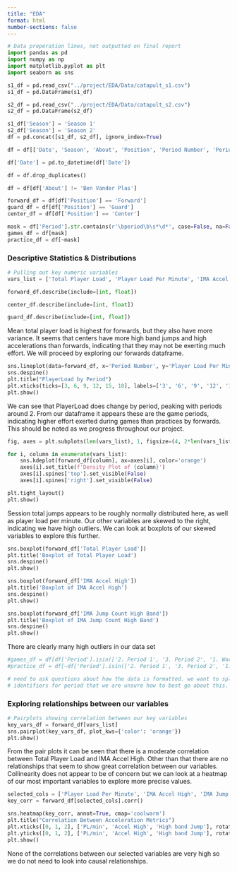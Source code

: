 ```yaml
---
title: "EDA"
format: html
number-sections: false
---
```

```python
# Data preperation lines, not outputted on final report
import pandas as pd
import numpy as np
import matplotlib.pyplot as plt
import seaborn as sns

s1_df = pd.read_csv("../project/EDA/Data/catapult_s1.csv")
s1_df = pd.DataFrame(s1_df)

s2_df = pd.read_csv("../project/EDA/Data/catapult_s2.csv")
s2_df = pd.DataFrame(s2_df)

s1_df['Season'] = 'Season 1'
s2_df['Season'] = 'Season 2'
df = pd.concat([s1_df, s2_df], ignore_index=True)

df = df[['Date', 'Season', 'About', 'Position', 'Period Number', 'Period', 'Total Player Load', 'Player Load Per Minute', 'IMA Accel High', 'IMA Jump Count High Band', 'Session Total Jumps']]

df['Date'] = pd.to_datetime(df['Date'])

df = df.drop_duplicates()

df = df[df['About'] != 'Ben Vander Plas']

forward_df = df[df['Position'] == 'Forward']
guard_df = df[df['Position'] == 'Guard']
center_df = df[df['Position'] == 'Center']

mask = df['Period'].str.contains(r'\bperiod\b\s*\d*', case=False, na=False)
games_df = df[mask]
practice_df = df[~mask]
```

### Descriptive Statistics & Distributions


```python
# Pulling out key numeric variables
vars_list = ['Total Player Load', 'Player Load Per Minute', 'IMA Accel High', 'IMA Jump Count High Band', 'Session Total Jumps']
```

```python
forward_df.describe(include=[int, float])
```

```python
center_df.describe(include=[int, float])
```

```python
guard_df.describe(include=[int, float])
```

Mean total player load is highest for forwards, but they also have more variance. It seems that centers have more high band jumps and high accelerations than forwards, indicating that they may not be exerting much effort. We will proceed by exploring our forwards dataframe.

```python
sns.lineplot(data=forward_df, x='Period Number', y='Player Load Per Minute', hue='About', legend=False, alpha=0.5)
sns.despine()
plt.title("PlayerLoad by Period")
plt.xticks(ticks=[3, 6, 9, 12, 15, 18], labels=['3', '6', '9', '12', '15','18'])
plt.show()
```

We can see that PlayerLoad does change by period, peaking with periods around 2. From our dataframe it appears these are the game periods, indicating higher effort exerted during games than practices by forwards. This should be noted as we progress throughout our project.

```python
fig, axes = plt.subplots(len(vars_list), 1, figsize=(4, 2*len(vars_list)))

for i, column in enumerate(vars_list):
    sns.kdeplot(forward_df[column], ax=axes[i], color='orange')
    axes[i].set_title(f'Density Plot of {column}')
    axes[i].spines['top'].set_visible(False)
    axes[i].spines['right'].set_visible(False)

plt.tight_layout()
plt.show()
```

Session total jumps appears to be roughly normally distributed here, as well as player load per minute. Our other variables are skewed to the right, indicating we have high outliers. We can look at boxplots of our skewed variables to explore this further.

```python
sns.boxplot(forward_df['Total Player Load'])
plt.title('Boxplot of Total Player Load')
sns.despine()
plt.show()
```

```python
sns.boxplot(forward_df['IMA Accel High'])
plt.title('Boxplot of IMA Accel High')
sns.despine()
plt.show()
```

```python
sns.boxplot(forward_df['IMA Jump Count High Band'])
plt.title('Boxplot of IMA Jump Count High Band')
sns.despine()
plt.show()

```

There are clearly many high outliers in our data set

```python
#games_df = df[df['Period'].isin(['2. Period 1', '3. Period 2', '1. Warmup'])]
#practice_df = df[~df['Period'].isin(['2. Period 1', '3. Period 2', '1. Warmup'])]

# need to ask questions about how the data is formatted. we want to split it up into practice and games but there are so many unique 
# identifiers for period that we are unsure how to best go about this.
```

### Exploring relationships between our variables

```python
# Pairplots showing correlation between our key variables
key_vars_df = forward_df[vars_list]
sns.pairplot(key_vars_df, plot_kws={'color': 'orange'})
plt.show()
```

From the pair plots it can be seen that there is a moderate correlation between Total Player Load and IMA Accel High. Other than that there are no relationships that seem to show great correlation between our variables. Collinearity does not appear to be of concern but we can look at a heatmap of our most important variables to explore more precise values.

```python
selected_cols = ['Player Load Per Minute', 'IMA Accel High', 'IMA Jump Count High Band']
key_corr = forward_df[selected_cols].corr()

sns.heatmap(key_corr, annot=True, cmap='coolwarm')
plt.title("Correlation Between Acceleration Metrics")
plt.xticks([0, 1, 2], ['PL/min', 'Accel High', 'High band Jump'], rotation=0)
plt.yticks([0, 1, 2], ['PL/min', 'Accel High', 'High band Jump'], rotation=0)
plt.show()

```

None of the correlations between our selected variables are very high so we do not need to look into causal relationships.
